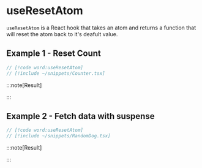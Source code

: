 # useResetAtom

`useResetAtom` is a React hook that takes an atom and returns a function that
will reset the atom back to it's deafult value.

## Example 1 - Reset Count


```jsx [Counter.tsx]
// [!code word:useResetAtom]
// [!include ~/snippets/Counter.tsx]
```

:::note[Result]

<div data-title="Preview">
    <Counter />
</div>

:::

## Example 2 - Fetch data with suspense


```jsx [RandomDog.tsx]
// [!code word:useResetAtom]
// [!include ~/snippets/RandomDog.tsx]
```

:::note[Result]

<div data-title="Preview">
    <RandomDog />
</div>

:::
